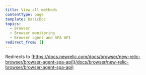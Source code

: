```yaml
---
title: View all methods
contentType: page
template: basicDoc
topics:
  - Browser
  - Browser monitoring
  - Browser agent and SPA API
redirect_from: []
---
```


Redirects to [https://docs.newrelic.com/docs/browser/new-relic-browser/browser-agent-spa-api](/docs/browser/new-relic-browser/browser-agent-spa-api)
